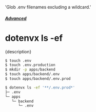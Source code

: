   'Glob .env filenames excluding a wildcard.'

##### [Advanced](/docs/advanced)
# dotenvx ls -ef

<p className="lead">{description}</p>

```sh
$ touch .env
$ touch .env.production
$ mkdir -p apps/backend
$ touch apps/backend/.env
$ touch apps/backend/.env.prod

$ dotenvx ls -ef '**/.env.prod*'
├─ .env
└─ apps
   └─ backend
      └─ .env
```
